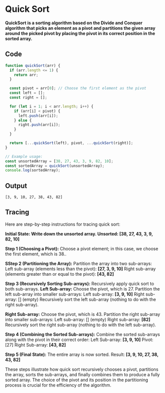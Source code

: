 # Quick Sort

**QuickSort is a sorting algorithm based on the Divide and Conquer algorithm that picks an element as a pivot and partitions the given array around the picked pivot by placing the pivot in its correct position in the sorted array.**
 

## Code
```js filename="Sorting-Algo/qs.js"
function quickSort(arr) {
  if (arr.length <= 1) {
    return arr;
  }

  const pivot = arr[0]; // Choose the first element as the pivot
  const left = [];
  const right = [];

  for (let i = 1; i < arr.length; i++) {
    if (arr[i] < pivot) {
      left.push(arr[i]);
    } else {
      right.push(arr[i]);
    }
  }

  return [...quickSort(left), pivot, ...quickSort(right)];
}

// Example usage:
const unsortedArray = [38, 27, 43, 3, 9, 82, 10];
const sortedArray = quickSort(unsortedArray);
console.log(sortedArray); 

```

## Output
```
[3, 9, 10, 27, 38, 43, 82]
```

## Tracing 
Here are step-by-step instructions for tracing quick sort:

**Initial State: Write down the unsorted array.
Unsorted: [38, 27, 43, 3, 9, 82, 10]**

**Step 1 (Choosing a Pivot):**
Choose a pivot element; in this case, we choose the first element, which is 38..

**SStep 2 (Partitioning the Array):**
Partition the array into two sub-arrays:
Left sub-array (elements less than the pivot): **[27, 3, 9, 10]**
Right sub-array (elements greater than or equal to the pivot): **[43, 82]**

**Step 3 (Recursively Sorting Sub-arrays):**
Recursively apply quick sort to both sub-arrays.
**Left Sub-array:**
Choose the pivot, which is 27.
Partition the left sub-array into smaller sub-arrays:
Left sub-array: **[3, 9, 10]**
Right sub-array: [] (empty)
Recursively sort the left sub-array (nothing to do with the right sub-array).

**Right Sub-array:**
Choose the pivot, which is 43.
Partition the right sub-array into smaller sub-arrays:
Left sub-array: [] (empty)
Right sub-array: **[82]**
Recursively sort the right sub-array (nothing to do with the left sub-array).

**Step 4 (Combining the Sorted Sub-arrays):**
Combine the sorted sub-arrays along with the pivot in their correct order:
Left Sub-array: **[3, 9, 10]**
Pivot: [27]
Right Sub-array: **[43, 82]**

**Step 5 (Final State):**
The entire array is now sorted.
Result: **[3, 9, 10, 27, 38, 43, 82]**

These steps illustrate how quick sort recursively chooses a pivot, partitions the array, sorts the sub-arrays, and finally combines them to produce a fully sorted array. The choice of the pivot and its position in the partitioning process is crucial for the efficiency of the algorithm.